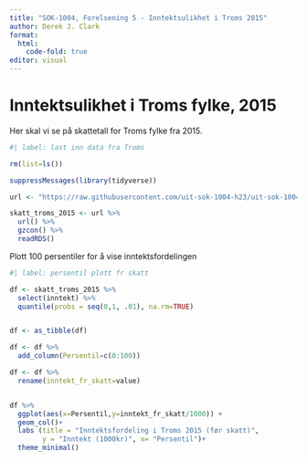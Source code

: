 ---
title: "SOK-1004, Forelsening 5 - Inntektsulikhet i Troms 2015"
author: Derek J. Clark
format:
  html:
    code-fold: true
editor: visual
---

# Inntektsulikhet i Troms fylke, 2015

Her skal vi se på skattetall for Troms fylke fra 2015.

```{r}
#| label: last inn data fra Troms

rm(list=ls())

suppressMessages(library(tidyverse))

url <- "https://raw.githubusercontent.com/uit-sok-1004-h23/uit-sok-1004-h23.github.io/main/data/skatt_troms_2015.RDS"

skatt_troms_2015 <- url %>%
  url() %>%
  gzcon() %>% 
  readRDS()

```

Plott 100 persentiler for å vise inntektsfordelingen

```{r}
#| label: persentil plott fr skatt

df <- skatt_troms_2015 %>%
  select(inntekt) %>% 
  quantile(probs = seq(0,1, .01), na.rm=TRUE)


df <- as_tibble(df)

df <- df %>% 
  add_column(Persentil=c(0:100))

df <- df %>% 
  rename(inntekt_fr_skatt=value)


df %>% 
  ggplot(aes(x=Persentil,y=inntekt_fr_skatt/1000)) +
  geom_col()+
  labs (title = "Inntektsfordeling i Troms 2015 (før skatt)",
        y = "Inntekt (1000kr)", x= "Persentil")+
  theme_minimal()
  

```
